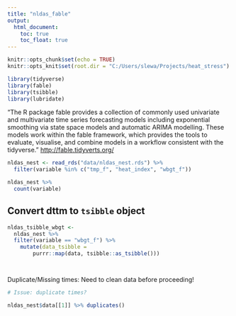 ```yaml
---
title: "nldas_fable"
output:
  html_document:
    toc: true
    toc_float: true
---
```


```r
knitr::opts_chunk$set(echo = TRUE)
knitr::opts_knit$set(root.dir = "C:/Users/slewa/Projects/heat_stress")

library(tidyverse)
library(fable)
library(tsibble)
library(lubridate)
```

"The R package fable provides a collection of commonly used univariate and multivariate time series forecasting models including exponential smoothing via state space models and automatic ARIMA modelling. These models work within the fable framework, which provides the tools to evaluate, visualise, and combine models in a workflow consistent with the tidyverse." [http://fable.tidyverts.org/](http://fable.tidyverts.org/)


```r
nldas_nest <- read_rds("data/nldas_nest.rds") %>%
  filter(variable %in% c("tmp_f", "heat_index", "wbgt_f"))

nldas_nest %>% 
  count(variable)

```

## Convert dttm to `tsibble` object
```r

nldas_tsibble_wbgt <-
  nldas_nest %>% 
  filter(variable == "wbgt_f") %>% 
    mutate(data_tsibble = 
        purrr::map(data, tsibble::as_tsibble()))




```

Duplicate/Missing times:  Need to clean data before proceeding!
```r
# Issue: duplicate times?

nldas_nest$data[[1]] %>% duplicates() 

```

